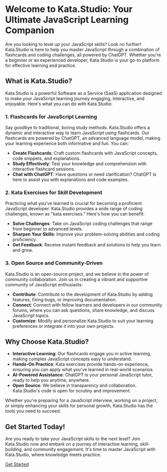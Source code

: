 # Welcome to Kata.Studio: Your Ultimate JavaScript Learning Companion

Are you looking to level up your JavaScript skills? Look no further! Kata.Studio is here to help you master JavaScript through a combination of flashcards and coding challenges, all powered by ChatGPT. Whether you're a beginner or an experienced developer, Kata.Studio is your go-to platform for effective learning and practice.

## What is Kata.Studio?

Kata.Studio is a powerful Software as a Service (SaaS) application designed to make your JavaScript learning journey engaging, interactive, and enjoyable. Here's what you can do with Kata.Studio:

### 1. Flashcards for JavaScript Learning

Say goodbye to traditional, boring study methods. Kata.Studio offers a dynamic and interactive way to learn JavaScript using flashcards. Our flashcards are powered by ChatGPT, an advanced language model, making your learning experience both informative and fun. You can:

- **Create Flashcards**: Craft custom flashcards with JavaScript concepts, code snippets, and explanations.
- **Study Effectively**: Test your knowledge and comprehension with interactive flashcard sessions.
- **Chat with ChatGPT**: Have questions or need clarification? ChatGPT is here to assist you with explanations and code examples.

### 2. Kata Exercises for Skill Development

Practicing what you've learned is crucial for becoming a proficient JavaScript developer. Kata.Studio provides a wide range of coding challenges, known as "kata exercises." Here's how you can benefit:

- **Solve Challenges**: Take on JavaScript coding challenges that range from beginner to advanced levels.
- **Sharpen Your Skills**: Improve your problem-solving abilities and coding proficiency.
- **Get Feedback**: Receive instant feedback and solutions to help you learn and grow.

### 3. Open Source and Community-Driven

Kata.Studio is an open-source project, and we believe in the power of community collaboration. Join us in creating a vibrant and supportive community of JavaScript enthusiasts:

- **Contribute**: Contribute to the development of Kata.Studio by adding features, fixing bugs, or improving documentation.
- **Connect**: Connect with fellow learners and developers in our community forums, where you can ask questions, share knowledge, and discuss JavaScript topics.
- **Customize**: Modify and personalize Kata.Studio to suit your learning preferences or integrate it into your own projects.

## Why Choose Kata.Studio?

- **Interactive Learning**: Our flashcards engage you in active learning, making complex JavaScript concepts easy to understand.
- **Hands-On Practice**: Kata exercises provide hands-on experience, ensuring you can apply what you've learned in real-world scenarios.
- **AI-Powered Assistance**: ChatGPT is your personal JavaScript tutor, ready to help you anytime, anywhere.
- **Open Source**: We believe in transparency and collaboration. Kata.Studio's code is open for scrutiny and improvement.

Whether you're preparing for a JavaScript interview, working on a project, or simply enhancing your skills for personal growth, Kata.Studio has the tools you need to succeed.

## Get Started Today!

Are you ready to take your JavaScript skills to the next level? Join Kata.Studio now and embark on a journey of interactive learning, skill-building, and community engagement. It's time to master JavaScript with Kata.Studio, where knowledge meets practice.

[Get Started](#)
